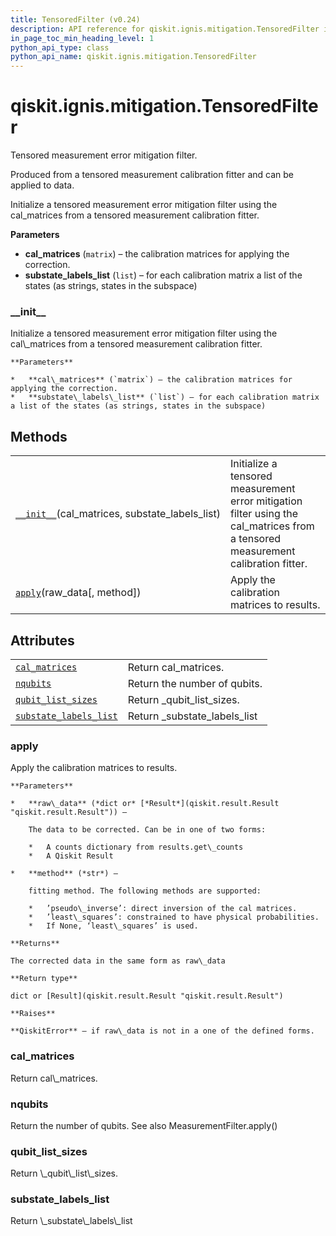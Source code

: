 ```yaml
---
title: TensoredFilter (v0.24)
description: API reference for qiskit.ignis.mitigation.TensoredFilter in qiskit v0.24
in_page_toc_min_heading_level: 1
python_api_type: class
python_api_name: qiskit.ignis.mitigation.TensoredFilter
---
```


<span id="qiskit-ignis-mitigation-tensoredfilter" />

# qiskit.ignis.mitigation.TensoredFilter

<Class id="qiskit.ignis.mitigation.TensoredFilter" isDedicatedPage={true} github="https://github.com/qiskit-community/qiskit-ignis/tree/stable/0.5/qiskit/ignis/mitigation/measurement/filters.py" signature="TensoredFilter(cal_matrices, substate_labels_list)" modifiers="class">
  Tensored measurement error mitigation filter.

  Produced from a tensored measurement calibration fitter and can be applied to data.

  Initialize a tensored measurement error mitigation filter using the cal\_matrices from a tensored measurement calibration fitter.

  **Parameters**

  *   **cal\_matrices** (`matrix`) – the calibration matrices for applying the correction.
  *   **substate\_labels\_list** (`list`) – for each calibration matrix a list of the states (as strings, states in the subspace)

  ### \_\_init\_\_

  <Function id="qiskit.ignis.mitigation.TensoredFilter.__init__" signature="__init__(cal_matrices, substate_labels_list)">
    Initialize a tensored measurement error mitigation filter using the cal\_matrices from a tensored measurement calibration fitter.

    **Parameters**

    *   **cal\_matrices** (`matrix`) – the calibration matrices for applying the correction.
    *   **substate\_labels\_list** (`list`) – for each calibration matrix a list of the states (as strings, states in the subspace)
  </Function>

  ## Methods

  |                                                                                                                                                         |                                                                                                                                   |
  | ------------------------------------------------------------------------------------------------------------------------------------------------------- | --------------------------------------------------------------------------------------------------------------------------------- |
  | [`__init__`](#qiskit.ignis.mitigation.TensoredFilter.__init__ "qiskit.ignis.mitigation.TensoredFilter.__init__")(cal\_matrices, substate\_labels\_list) | Initialize a tensored measurement error mitigation filter using the cal\_matrices from a tensored measurement calibration fitter. |
  | [`apply`](#qiskit.ignis.mitigation.TensoredFilter.apply "qiskit.ignis.mitigation.TensoredFilter.apply")(raw\_data\[, method])                           | Apply the calibration matrices to results.                                                                                        |

  ## Attributes

  |                                                                                                                                                      |                                 |
  | ---------------------------------------------------------------------------------------------------------------------------------------------------- | ------------------------------- |
  | [`cal_matrices`](#qiskit.ignis.mitigation.TensoredFilter.cal_matrices "qiskit.ignis.mitigation.TensoredFilter.cal_matrices")                         | Return cal\_matrices.           |
  | [`nqubits`](#qiskit.ignis.mitigation.TensoredFilter.nqubits "qiskit.ignis.mitigation.TensoredFilter.nqubits")                                        | Return the number of qubits.    |
  | [`qubit_list_sizes`](#qiskit.ignis.mitigation.TensoredFilter.qubit_list_sizes "qiskit.ignis.mitigation.TensoredFilter.qubit_list_sizes")             | Return \_qubit\_list\_sizes.    |
  | [`substate_labels_list`](#qiskit.ignis.mitigation.TensoredFilter.substate_labels_list "qiskit.ignis.mitigation.TensoredFilter.substate_labels_list") | Return \_substate\_labels\_list |

  ### apply

  <Function id="qiskit.ignis.mitigation.TensoredFilter.apply" signature="apply(raw_data, method='least_squares')">
    Apply the calibration matrices to results.

    **Parameters**

    *   **raw\_data** (*dict or* [*Result*](qiskit.result.Result "qiskit.result.Result")) –

        The data to be corrected. Can be in one of two forms:

        *   A counts dictionary from results.get\_counts
        *   A Qiskit Result

    *   **method** (*str*) –

        fitting method. The following methods are supported:

        *   ’pseudo\_inverse’: direct inversion of the cal matrices.
        *   ’least\_squares’: constrained to have physical probabilities.
        *   If None, ‘least\_squares’ is used.

    **Returns**

    The corrected data in the same form as raw\_data

    **Return type**

    dict or [Result](qiskit.result.Result "qiskit.result.Result")

    **Raises**

    **QiskitError** – if raw\_data is not in a one of the defined forms.
  </Function>

  ### cal\_matrices

  <Attribute id="qiskit.ignis.mitigation.TensoredFilter.cal_matrices">
    Return cal\_matrices.
  </Attribute>

  ### nqubits

  <Attribute id="qiskit.ignis.mitigation.TensoredFilter.nqubits">
    Return the number of qubits. See also MeasurementFilter.apply()
  </Attribute>

  ### qubit\_list\_sizes

  <Attribute id="qiskit.ignis.mitigation.TensoredFilter.qubit_list_sizes">
    Return \_qubit\_list\_sizes.
  </Attribute>

  ### substate\_labels\_list

  <Attribute id="qiskit.ignis.mitigation.TensoredFilter.substate_labels_list">
    Return \_substate\_labels\_list
  </Attribute>
</Class>

